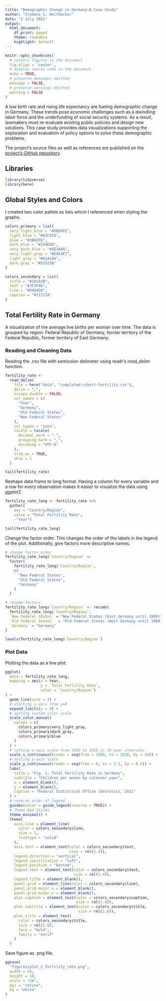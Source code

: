 ```yaml
---
title: "Demographic Change in Germany—A Case Study"
author: "Clemens S. Heithecker"
date: "2 July 2021"
output:
  html_document:
    df_print: paged
    theme: readable
    highlight: default
---
```


```r
knitr::opts_chunk$set(
  # centers figures in the document
  fig.align = 'center',
  # display source code in the document
  echo = TRUE,
  # preserve messages emitted
  message = FALSE,
  # preserve warnings emitted
  warning = FALSE
)
```

A low birth rate and rising life expectancy are fueling demographic change in Germany. These trends pose economic challenges such as a dwindling labor force and the underfunding of social security systems. As a result, lawmakers must re-evaluate existing public policies and design new solutions. This case study provides data visualizations supporting the exploration and evaluation of policy options to solve these demographic problems.

The project's source files as well as references are published on the [project's GitHub repository](https://github.com/clemensheithecker/demographic-change-germany).

## Libraries

```r
library(tidyverse)
library(here)
```

## Global Styles and Colors

I created two color pallets as lists which I referenced when styling the graphs.

```r
colors_primary = list(
  very_light_blue = "#DBEAFE",
  light_blue = "#93C5FD",
  blue = "#3B82F6",
  dark_blue = "#1D4ED8",
  very_dark_blue = "#1E3A8A",
  very_light_gray = "#E4E4E7",
  light_gray = "#A1A1AA",
  dark_gray = "#52525B"
)

colors_secondary = list(
  title = "#18181B",
  text = "#3F3F46",
  line = "#D4D4D4",
  caption = "#71717A"
)
```

## Total Fertility Rate in Germany

A visualization of the average live births per woman over time. The data is grouped by region: Federal Republic of Germany, former territory of the Federal Republic, former territory of East Germany.

### Reading and Cleaning Data

Reading the .csv file with semicolon delimeter using readr's *read_delim* function.

```r
fertility_rate <-
  read_delim(
    file = here("data", "completed-cohort-fertility.csv"),
    delim = ";",
    escape_double = FALSE,
    col_names = c(
      "Year",
      "Germany",
      "Old Federal States",
      "New Federal States"
    ),
    col_types = "innn",
    locale = locale(
      decimal_mark = ".",
      grouping_mark = ",",
      encoding = "UTF-8"
    ),
    trim_ws = TRUE,
    skip = 1
  )

tail(fertility_rate)
```

Reshape data frame to long format. Having a column for every variable and a row for every observation makes it easier to visualize the data using *ggplot2*.

```r
fertility_rate_long <- fertility_rate %>%
  gather(
    key = "Country/Region",
    value = "Total Fertility Rate",
    -"Year")

tail(fertility_rate_long)
```

Change the factor order. This changes the order of the labels in the legend of
the plot. Additionally, give factors more descriptive names.

```r
# change factor order
fertility_rate_long$`Country/Region` <-
  factor(
    fertility_rate_long$`Country/Region`,
    c(
      "New Federal States",
      "Old Federal States",
      "Germany"
    )
  )

# rename factors
fertility_rate_long$`Country/Region` <- recode(
  fertility_rate_long$`Country/Region`,
  `New Federal States` = "New Federal States (East Germany until 1989)",
  `Old Federal States`  = "Old Federal States (West Germany until 1989)",
  `Germany` = "Germany"
)

levels(fertility_rate_long$`Country/Region`)
```


### Plot Data

Plotting the data as a line plot.

```r
ggplot(
  data = fertility_rate_long,
  mapping = aes(x = Year,
                y = `Total Fertility Rate`,
                color = `Country/Region`)
) +
  geom_line(size = 2) +
  # starting y-axis from y=0
  expand_limits(y = 0) +
  # setting custom color scale
  scale_color_manual(
    values = c(
      colors_primary$very_light_gray,
      colors_primary$dark_gray,
      colors_primary$blue
    )
  ) +
  # setting x-axis scale from 1950 to 2020 in 10-year intervals
  scale_x_continuous(breaks = seq(from = 1950, to = 2020, by = 10)) +
  # setting y-axis scale
  scale_y_continuous(breaks = seq(from = 0, to = 2.5, by = 0.5)) +
  labs(
    title = "Fig. 1: Total Fertility Rate in Germany",
    subtitle = "Children per woman by calendar year",
    x = element_blank(),
    y = element_blank(),
    caption = "Federal Statistical Office (Destatis), 2021"
  ) +
  # reverse order of legend
  guides(color = guide_legend(reverse = TRUE)) +
  # Theme And Styles
  theme_minimal() +
  theme(
    axis.line = element_line(
      color = colors_secondary$line,
      size = 1,
      linetype = "solid"
    ),
    axis.text = element_text(color = colors_secondary$text,
                             size = rel(1.4)),
    legend.direction = "vertical",
    legend.justification = "left",
    legend.position = "bottom",
    legend.text = element_text(color = colors_secondary$text,
                               size = rel(1.4)),
    legend.title = element_blank(),
    panel.grid = element_line(color = colors_secondary$line),
    panel.grid.major.x = element_blank(),
    panel.grid.minor.x = element_blank(),
    plot.caption = element_text(color = colors_secondary$caption,
                                size = rel(1.4)),
    plot.subtitle = element_text(color = colors_secondary$title,
                                 size = rel(1.6)),
    plot.title = element_text(
      color = colors_secondary$title,
      size = rel(1.8),
      face = "bold",
      family = "serif"
    )
  )
```

Save figure as .png file.

```r
ggsave(
  "figures/plot_1_fertility_rate.png",
  width = 24,
  height = 18,
  units = "cm",
  dpi = "retina",
  bg = "white"
)
```
